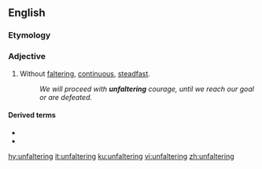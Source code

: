 ==English==

===Etymology===
{{prefix|en|un|faltering}}

===Adjective===
{{en-adj}}

# Without [[faltering]], [[continuous]], [[steadfast]].
#: ''We will proceed with '''unfaltering''' courage, until we reach our goal or are defeated.''

====Derived terms====
* {{l|en|unfalteringly}}
* {{l|en|unfalteringness}}

[[hy:unfaltering]]
[[it:unfaltering]]
[[ku:unfaltering]]
[[vi:unfaltering]]
[[zh:unfaltering]]